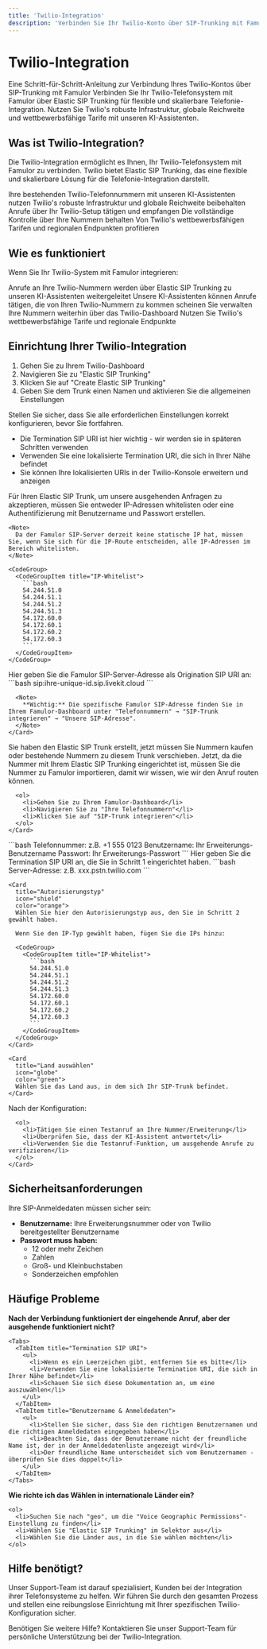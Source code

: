 ```yaml
---
title: 'Twilio-Integration'
description: 'Verbinden Sie Ihr Twilio-Konto über SIP-Trunking mit Famulor'
---
```


# Twilio-Integration

<Note>
  Eine Schritt-für-Schritt-Anleitung zur Verbindung Ihres Twilio-Kontos über SIP-Trunking mit Famulor
</Note>

<CardGroup cols={2}>
  <Card
    title="Was ist Twilio-Integration?"
    icon="phone-volume"
    color="blue">
    Verbinden Sie Ihr Twilio-Telefonsystem mit Famulor über Elastic SIP Trunking für flexible und skalierbare Telefonie-Integration.
  </Card>
  <Card
    title="Vorteile"
    icon="star"
    color="green">
    Nutzen Sie Twilio's robuste Infrastruktur, globale Reichweite und wettbewerbsfähige Tarife mit unseren KI-Assistenten.
  </Card>
</CardGroup>

## Was ist Twilio-Integration?

Die Twilio-Integration ermöglicht es Ihnen, Ihr Twilio-Telefonsystem mit Famulor zu verbinden. Twilio bietet Elastic SIP Trunking, das eine flexible und skalierbare Lösung für die Telefonie-Integration darstellt.

<Steps>
  <Step title="Bestehende Nummern nutzen">
    Ihre bestehenden Twilio-Telefonnummern mit unseren KI-Assistenten nutzen
  </Step>
  <Step title="Infrastruktur beibehalten">
    Twilio's robuste Infrastruktur und globale Reichweite beibehalten
  </Step>
  <Step title="Anrufe verwalten">
    Anrufe über Ihr Twilio-Setup tätigen und empfangen
  </Step>
  <Step title="Kontrolle behalten">
    Die vollständige Kontrolle über Ihre Nummern behalten
  </Step>
  <Step title="Kosten sparen">
    Von Twilio's wettbewerbsfähigen Tarifen und regionalen Endpunkten profitieren
  </Step>
</Steps>

## Wie es funktioniert

Wenn Sie Ihr Twilio-System mit Famulor integrieren:

<CardGroup cols={2}>
  <Card
    title="Eingehende Anrufe"
    icon="phone-incoming"
    color="green">
    Anrufe an Ihre Twilio-Nummern werden über Elastic SIP Trunking zu unseren KI-Assistenten weitergeleitet
  </Card>
  <Card
    title="Ausgehende Anrufe"
    icon="phone-outgoing"
    color="blue">
    Unsere KI-Assistenten können Anrufe tätigen, die von Ihren Twilio-Nummern zu kommen scheinen
  </Card>
  <Card
    title="Verwaltung"
    icon="settings"
    color="purple">
    Sie verwalten Ihre Nummern weiterhin über das Twilio-Dashboard
  </Card>
  <Card
    title="Kosteneffizienz"
    icon="dollar-sign"
    color="orange">
    Nutzen Sie Twilio's wettbewerbsfähige Tarife und regionale Endpunkte
  </Card>
</CardGroup>

## Einrichtung Ihrer Twilio-Integration

<Steps>
  <Step title="Elastic SIP Trunking erstellen">
    <CardGroup cols={2}>
      <Card
        title="Trunk erstellen"
        icon="plus-circle"
        color="blue">
        <ol>
          <li>Gehen Sie zu Ihrem Twilio-Dashboard</li>
          <li>Navigieren Sie zu "Elastic SIP Trunking"</li>
          <li>Klicken Sie auf "Create Elastic SIP Trunking"</li>
          <li>Geben Sie dem Trunk einen Namen und aktivieren Sie die allgemeinen Einstellungen</li>
        </ol>
      </Card>
      <Card
        title="Wichtig"
        icon="alert-triangle"
        color="orange">
        Stellen Sie sicher, dass Sie alle erforderlichen Einstellungen korrekt konfigurieren, bevor Sie fortfahren.
      </Card>
    </CardGroup>
  </Step>

  <Step title="Termination einrichten (für ausgehende Anrufe)">
    <CardGroup cols={2}>
      <Card
        title="Termination SIP URI"
        icon="link"
        color="green">
        <ul>
          <li>Die Termination SIP URI ist hier wichtig - wir werden sie in späteren Schritten verwenden</li>
          <li>Verwenden Sie eine lokalisierte Termination URI, die sich in Ihrer Nähe befindet</li>
          <li>Sie können Ihre lokalisierten URIs in der Twilio-Konsole erweitern und anzeigen</li>
        </ul>
      </Card>
      <Card
        title="IP-Whitelist oder Authentifizierung"
        icon="shield"
        color="orange">
        Für Ihren Elastic SIP Trunk, um unsere ausgehenden Anfragen zu akzeptieren, müssen Sie entweder IP-Adressen whitelisten oder eine Authentifizierung mit Benutzername und Passwort erstellen.
      </Card>
    </CardGroup>
    
    <Note>
      Da der Famulor SIP-Server derzeit keine statische IP hat, müssen Sie, wenn Sie sich für die IP-Route entscheiden, alle IP-Adressen im Bereich whitelisten.
    </Note>
    
    <CodeGroup>
      <CodeGroupItem title="IP-Whitelist">
        ```bash
        54.244.51.0
        54.244.51.1  
        54.244.51.2
        54.244.51.3
        54.172.60.0
        54.172.60.1
        54.172.60.2
        54.172.60.3
        ```
      </CodeGroupItem>
    </CodeGroup>
  </Step>
  
  <Step title="Origination einrichten (für eingehende Anrufe)">
    <Card
      title="Famulor SIP-Server"
      icon="server"
      color="blue">
      Hier geben Sie die Famulor SIP-Server-Adresse als Origination SIP URI an:
      <CodeGroup>
        <CodeGroupItem title="SIP URI">
          ```bash
          sip:ihre-unique-id.sip.livekit.cloud
          ```
        </CodeGroupItem>
      </CodeGroup>
      
      <Note>
        **Wichtig:** Die spezifische Famulor SIP-Adresse finden Sie in Ihrem Famulor-Dashboard unter "Telefonnummern" → "SIP-Trunk integrieren" → "Unsere SIP-Adresse".
      </Note>
    </Card>
  </Step>

  <Step title="Nummern zu Elastic SIP Trunking verschieben">
    <Card
      title="Nummern verwalten"
      icon="phone"
      color="green">
      Sie haben den Elastic SIP Trunk erstellt, jetzt müssen Sie Nummern kaufen oder bestehende Nummern zu diesem Trunk verschieben.
    </Card>
  </Step>
  
  <Step title="Nummern zu Famulor importieren">
    <Card
      title="Import-Prozess"
      icon="download"
      color="blue">
      Jetzt, da die Nummer mit Ihrem Elastic SIP Trunking eingerichtet ist, müssen Sie die Nummer zu Famulor importieren, damit wir wissen, wie wir den Anruf routen können.
      
      <ol>
        <li>Gehen Sie zu Ihrem Famulor-Dashboard</li>
        <li>Navigieren Sie zu "Ihre Telefonnummern"</li>
        <li>Klicken Sie auf "SIP-Trunk integrieren"</li>
      </ol>
    </Card>
  </Step>

  <Step title="Details konfigurieren">
    <CardGroup cols={2}>
      <Card
        title="Integrationstyp Details"
        icon="settings"
        color="purple">
        <CodeGroup>
          <CodeGroupItem title="Beispiel">
            ```bash
            Telefonnummer: z.B. +1 555 0123
            Benutzername: Ihr Erweiterungs-Benutzername
            Passwort: Ihr Erweiterungs-Passwort
            ```
          </CodeGroupItem>
        </CodeGroup>
      </Card>
      <Card
        title="Server-Adresse"
        icon="server"
        color="blue">
        Hier geben Sie die Termination SIP URI an, die Sie in Schritt 1 eingerichtet haben.
        <CodeGroup>
          <CodeGroupItem title="Beispiel">
            ```bash
            Server-Adresse: z.B. xxx.pstn.twilio.com
            ```
          </CodeGroupItem>
        </CodeGroup>
      </Card>
    </CardGroup>
    
    <Card
      title="Autorisierungstyp"
      icon="shield"
      color="orange">
      Wählen Sie hier den Autorisierungstyp aus, den Sie in Schritt 2 gewählt haben.
      
      Wenn Sie den IP-Typ gewählt haben, fügen Sie die IPs hinzu:
      
      <CodeGroup>
        <CodeGroupItem title="IP-Whitelist">
          ```bash
          54.244.51.0
          54.244.51.1  
          54.244.51.2
          54.244.51.3
          54.172.60.0
          54.172.60.1
          54.172.60.2
          54.172.60.3
          ```
        </CodeGroupItem>
      </CodeGroup>
    </Card>
    
    <Card
      title="Land auswählen"
      icon="globe"
      color="green">
      Wählen Sie das Land aus, in dem sich Ihr SIP-Trunk befindet.
    </Card>
  </Step>

  <Step title="Einrichtung verifizieren">
    <Card
      title="Verifikationsschritte"
      icon="check-circle"
      color="green">
      Nach der Konfiguration:
      
      <ol>
        <li>Tätigen Sie einen Testanruf an Ihre Nummer/Erweiterung</li>
        <li>Überprüfen Sie, dass der KI-Assistent antwortet</li>
        <li>Verwenden Sie die Testanruf-Funktion, um ausgehende Anrufe zu verifizieren</li>
      </ol>
    </Card>
  </Step>
</Steps>

## Sicherheitsanforderungen

<Card
  title="SIP-Anmeldedaten Sicherheit"
  icon="shield"
  color="red">
  Ihre SIP-Anmeldedaten müssen sicher sein:
  
  <ul>
    <li><strong>Benutzername:</strong> Ihre Erweiterungsnummer oder von Twilio bereitgestellter Benutzername</li>
    <li><strong>Passwort muss haben:</strong>
      <ul>
        <li>12 oder mehr Zeichen</li>
        <li>Zahlen</li>
        <li>Groß- und Kleinbuchstaben</li>
        <li>Sonderzeichen empfohlen</li>
      </ul>
    </li>
  </ul>
</Card>

## Häufige Probleme

<CardGroup cols={2}>
  <Card
    title="Ausgehende Anrufe funktionieren nicht"
    icon="phone-x"
    color="red">
    <strong>Nach der Verbindung funktioniert der eingehende Anruf, aber der ausgehende funktioniert nicht?</strong>
    
    <Tabs>
      <TabItem title="Termination SIP URI">
        <ul>
          <li>Wenn es ein Leerzeichen gibt, entfernen Sie es bitte</li>
          <li>Verwenden Sie eine lokalisierte Termination URI, die sich in Ihrer Nähe befindet</li>
          <li>Schauen Sie sich diese Dokumentation an, um eine auszuwählen</li>
        </ul>
      </TabItem>
      <TabItem title="Benutzername & Anmeldedaten">
        <ul>
          <li>Stellen Sie sicher, dass Sie den richtigen Benutzernamen und die richtigen Anmeldedaten eingegeben haben</li>
          <li>Beachten Sie, dass der Benutzername nicht der freundliche Name ist, der in der Anmeldedatenliste angezeigt wird</li>
          <li>Der freundliche Name unterscheidet sich vom Benutzernamen - überprüfen Sie dies doppelt</li>
        </ul>
      </TabItem>
    </Tabs>
  </Card>
  
  <Card
    title="Internationale Länder einrichten"
    icon="globe"
    color="blue">
    <strong>Wie richte ich das Wählen in internationale Länder ein?</strong>
    
    <ol>
      <li>Suchen Sie nach "geo", um die "Voice Geographic Permissions"-Einstellung zu finden</li>
      <li>Wählen Sie "Elastic SIP Trunking" im Selektor aus</li>
      <li>Wählen Sie die Länder aus, in die Sie wählen möchten</li>
    </ol>
  </Card>
</CardGroup>

## Hilfe benötigt?

<Tip>
  Unser Support-Team ist darauf spezialisiert, Kunden bei der Integration ihrer Telefonsysteme zu helfen. Wir führen Sie durch den gesamten Prozess und stellen eine reibungslose Einrichtung mit Ihrer spezifischen Twilio-Konfiguration sicher.
</Tip>

<Card
  title="Support kontaktieren"
  icon="headphones"
  color="blue"
  href="https://famulor.de/support">
  Benötigen Sie weitere Hilfe? Kontaktieren Sie unser Support-Team für persönliche Unterstützung bei der Twilio-Integration.
</Card>

